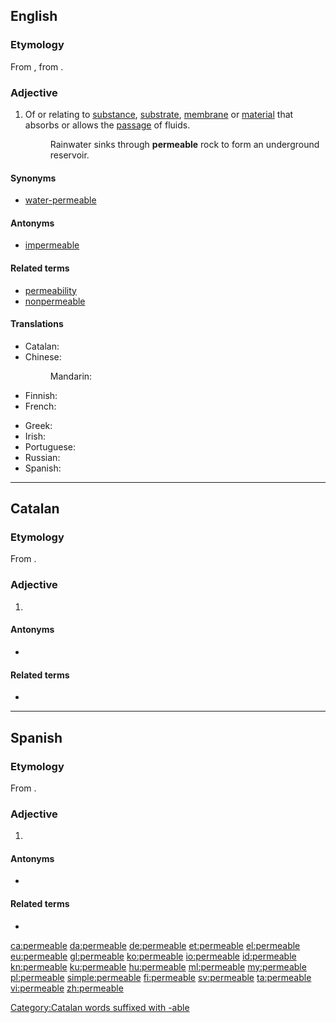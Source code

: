 {{also|perméable}}
==English==

===Etymology===
From {{etyl|frm|en}} {{term|perméable|lang=frm}}, from {{etyl|la|en}} {{term|permeabilis|lang=la}}.

===Adjective===
{{en-adj}}

# Of or relating to [[substance]], [[substrate]], [[membrane]] or [[material]] that absorbs or allows the [[passage]] of fluids.
#: Rainwater sinks through '''permeable''' rock to form an underground reservoir.

====Synonyms====
* [[water-permeable]]

====Antonyms====
* [[impermeable]]

====Related terms====
* [[permeability]]
* [[nonpermeable]]

====Translations====
{{trans-top|that absorbs or allows the passage of fluids}}
* Catalan: {{t+|ca|permeable}}
* Chinese:
*: Mandarin: {{t-needed|cmn}}
* Finnish: {{t+|fi|läpäisevä}}
* French: {{t+|fr|perméable|m|f}}
{{trans-mid}}
* Greek: {{t+|el|διαπερατός|m}}
* Irish: {{t|ga|tréscaoilteach}}
* Portuguese: {{t+|pt|permeável}}
* Russian: {{t-needed|ru}}
* Spanish: {{t|es|permeable}}
{{trans-bottom}}

----

==Catalan==

===Etymology===
From {{etyl|la|ca}} {{term|permeabilis|lang=la}}.

===Adjective===
{{ca-adj|mf}}

# {{l|en|permeable}}

====Antonyms====
* {{l|ca|impermeable}}

====Related terms====
* {{l|ca|permeabilitat}}

[[Category:Catalan words suffixed with -able]]

----

==Spanish==

===Etymology===
From {{etyl|la|es}} {{term|permeabilis|lang=la}}.

===Adjective===
{{es-adj|mf}}

# {{l|en|permeable}}

====Antonyms====
* {{l|es|impermeable}}

====Related terms====
* {{l|es|permeabilidad}}

[[ca:permeable]]
[[da:permeable]]
[[de:permeable]]
[[et:permeable]]
[[el:permeable]]
[[eu:permeable]]
[[gl:permeable]]
[[ko:permeable]]
[[io:permeable]]
[[id:permeable]]
[[kn:permeable]]
[[ku:permeable]]
[[hu:permeable]]
[[ml:permeable]]
[[my:permeable]]
[[pl:permeable]]
[[simple:permeable]]
[[fi:permeable]]
[[sv:permeable]]
[[ta:permeable]]
[[vi:permeable]]
[[zh:permeable]]